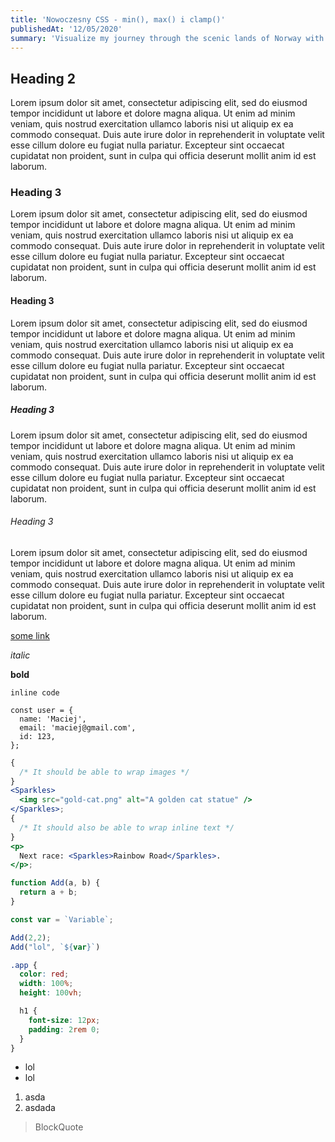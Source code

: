 ```yaml
---
title: 'Nowoczesny CSS - min(), max() i clamp()'
publishedAt: '12/05/2020'
summary: 'Visualize my journey through the scenic lands of Norway with rich, stunning pictures and daily travel logs.'
---
```


## Heading 2

Lorem ipsum dolor sit amet, consectetur adipiscing elit, sed do eiusmod tempor incididunt ut labore et dolore magna aliqua. Ut enim ad minim veniam, quis nostrud exercitation ullamco laboris nisi ut aliquip ex ea commodo consequat. Duis aute irure dolor in reprehenderit in voluptate velit esse cillum dolore eu fugiat nulla pariatur. Excepteur sint occaecat cupidatat non proident, sunt in culpa qui officia deserunt mollit anim id est laborum.

### Heading 3

Lorem ipsum dolor sit amet, consectetur adipiscing elit, sed do eiusmod tempor incididunt ut labore et dolore magna aliqua. Ut enim ad minim veniam, quis nostrud exercitation ullamco laboris nisi ut aliquip ex ea commodo consequat. Duis aute irure dolor in reprehenderit in voluptate velit esse cillum dolore eu fugiat nulla pariatur. Excepteur sint occaecat cupidatat non proident, sunt in culpa qui officia deserunt mollit anim id est laborum.

#### Heading 3

Lorem ipsum dolor sit amet, consectetur adipiscing elit, sed do eiusmod tempor incididunt ut labore et dolore magna aliqua. Ut enim ad minim veniam, quis nostrud exercitation ullamco laboris nisi ut aliquip ex ea commodo consequat. Duis aute irure dolor in reprehenderit in voluptate velit esse cillum dolore eu fugiat nulla pariatur. Excepteur sint occaecat cupidatat non proident, sunt in culpa qui officia deserunt mollit anim id est laborum.

##### Heading 3

Lorem ipsum dolor sit amet, consectetur adipiscing elit, sed do eiusmod tempor incididunt ut labore et dolore magna aliqua. Ut enim ad minim veniam, quis nostrud exercitation ullamco laboris nisi ut aliquip ex ea commodo consequat. Duis aute irure dolor in reprehenderit in voluptate velit esse cillum dolore eu fugiat nulla pariatur. Excepteur sint occaecat cupidatat non proident, sunt in culpa qui officia deserunt mollit anim id est laborum.

###### Heading 3

Lorem ipsum dolor sit amet, consectetur adipiscing elit, sed do eiusmod tempor incididunt ut labore et dolore magna aliqua. Ut enim ad minim veniam, quis nostrud exercitation ullamco laboris nisi ut aliquip ex ea commodo consequat. Duis aute irure dolor in reprehenderit in voluptate velit esse cillum dolore eu fugiat nulla pariatur. Excepteur sint occaecat cupidatat non proident, sunt in culpa qui officia deserunt mollit anim id est laborum.

[some link]('http://google.com')

_italic_

**bold**

`inline code`

```js{1-3}
const user = {
  name: 'Maciej',
  email: 'maciej@gmail.com',
  id: 123,
};
```

```jsx
{
  /* It should be able to wrap images */
}
<Sparkles>
  <img src="gold-cat.png" alt="A golden cat statue" />
</Sparkles>;
{
  /* It should also be able to wrap inline text */
}
<p>
  Next race: <Sparkles>Rainbow Road</Sparkles>.
</p>;

function Add(a, b) {
  return a + b;
}

const var = `Variable`;

Add(2,2);
Add("lol", `${var}`)
```

```scss
.app {
  color: red;
  width: 100%;
  height: 100vh;

  h1 {
    font-size: 12px;
    padding: 2rem 0;
  }
}
```

- lol
- lol

1. asda
2. asdada

> BlockQuote
